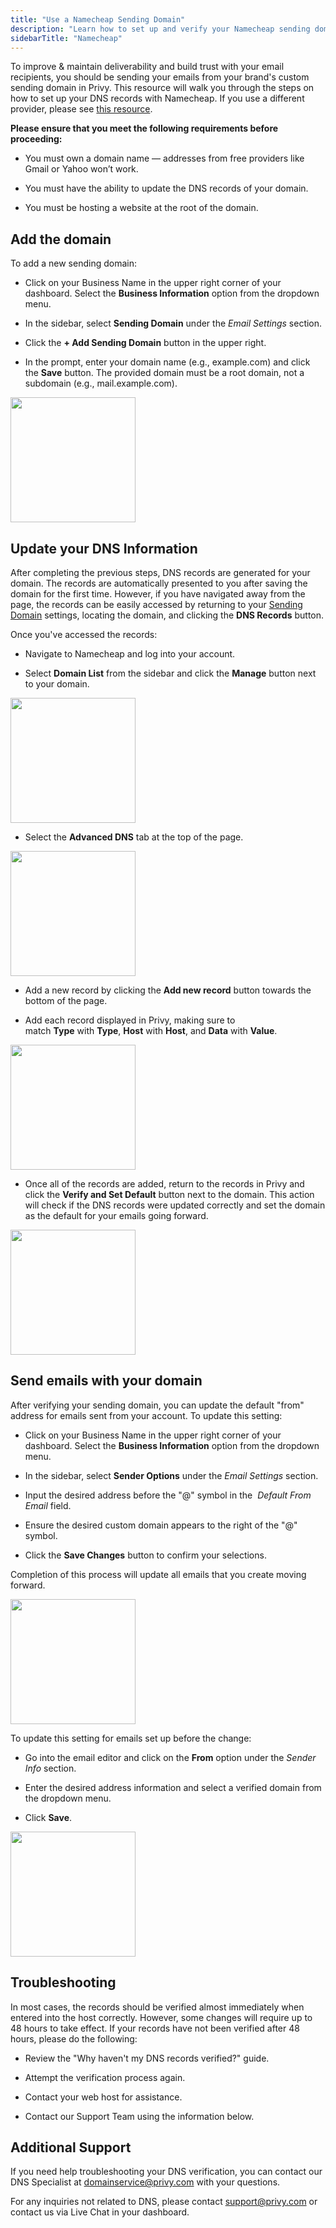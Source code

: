 ```yaml
---
title: "Use a Namecheap Sending Domain"
description: "Learn how to set up and verify your Namecheap sending domain in your Privy account."
sidebarTitle: "Namecheap"
---
```


To improve & maintain deliverability and build trust with your email recipients, you should be sending your emails from your brand's custom sending domain in Privy. This resource will walk you through the steps on how to set up your DNS records with Namecheap. If you use a different provider, please see [this resource](https://help.privy.com/docs/learn/deliverability/use-a-custom-sending-domain).

**​Please ensure that you meet the following requirements before proceeding:** 

* You must own a domain name — addresses from free providers like Gmail or Yahoo won’t work.

* You must have the ability to update the DNS records of your domain.

* You must be hosting a website at the root of the domain. 

## Add the domain

To add a new sending domain:

* Click on your Business Name in the upper right corner of your dashboard. Select the **Business Information** option from the dropdown menu.

* In the sidebar, select **Sending Domain** under the *Email Settings* section. 

* Click the **+ Add Sending Domain** button in the upper right. 

* In the prompt, enter your domain name (e.g., example.com) and click the **Save** button. The provided domain must be a root domain, not a subdomain (e.g., mail.example.com). 

<img height="200" src="/images/email-settings/add-new-domain.gif" />

## Update your DNS Information

After completing the previous steps, DNS records are generated for your domain. The records are automatically presented to you after saving the domain for the first time. However, if you have navigated away from the page, the records can be easily accessed by returning to your [Sending Domain](https://dashboard.privy.com/settings/sending-domains) settings, locating the domain, and clicking the **DNS Records** button.

Once you've accessed the records:

* Navigate to Namecheap and log into your account. 

* Select **Domain List** from the sidebar and click the **Manage** button next to your domain. 

<img height="200" src="/images/email-settings/namecheap-domain-list.png" />

* Select the **Advanced DNS** tab at the top of the page.

<img height="200" src="/images/email-settings/namecheap-advanced-dns.png" />

* Add a new record by clicking the **Add new record** button towards the bottom of the page.

* Add each record displayed in Privy, making sure to match **Type** with **Type**, **Host** with **Host**, and **Data** with **Value**. 

<img height="200" src="/images/email-settings/namecheap-add-record.png" />

* Once all of the records are added, return to the records in Privy and click the **Verify and Set Default** button next to the domain. This action will check if the DNS records were updated correctly and set the domain as the default for your emails going forward. 

<img height="200" src="/images/email-settings/verify-domain.gif" />

## Send emails with your domain

After verifying your sending domain, you can update the default "from" address for emails sent from your account. To update this setting:

* Click on your Business Name in the upper right corner of your dashboard. Select the **Business Information** option from the dropdown menu.

* In the sidebar, select **Sender Options** under the *Email Settings* section.

* Input the desired address before the "@" symbol in the 
  *Default From Email* field. 

* Ensure the desired custom domain appears to the right of the "@" symbol.

* Click the **Save Changes** button to confirm your selections. 

Completion of this process will update all emails that you create moving forward.

<img height="200" src="/images/email-settings/default-from-address.png" />

To update this setting for emails set up before the change: 

* Go into the email editor and click on the **From** option under the *Sender Info* section.

* Enter the desired address information and select a verified domain from the dropdown menu.

* Click **Save**. 

<img height="200" src="/images/email-settings/edit-existing-from-address.png" />

## Troubleshooting

In most cases, the records should be verified almost immediately when entered into the host correctly. However, some changes will require up to 48 hours to take effect. If your records have not been verified after 48 hours, please do the following:

* Review the "Why haven't my DNS records verified?" guide.

* Attempt the verification process again.

* Contact your web host for assistance.

* Contact our Support Team using the information below.

## Additional Support

If you need help troubleshooting your DNS verification, you can contact our DNS Specialist at [domainservice@privy.com](mailto:domainservice@privy.com) with your questions.

For any inquiries not related to DNS, please contact [support@privy.com](mailto:support@privy.com) or contact us via Live Chat in your dashboard.
